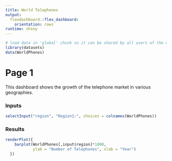 ```yaml
---
title: World Telephones
output: 
  flexdashboard::flex_dashboard:
    orientation: rows
runtime: shiny
---
```

```r
# load data in 'global' chunk so it can be shared by all users of the dashboard
library(datasets)
data(WorldPhones)
```

# Page 1

This dashboard shows the growth of the telephone market in various geographies.

### Inputs {data-width=250}


```r

selectInput("region", "Region1:", choices = colnames(WorldPhones))

```

### Results

```r
renderPlot({
    barplot(WorldPhones[,input$region]*1000, 
            ylab = "Number of Telephones", xlab = "Year")
  })

```
